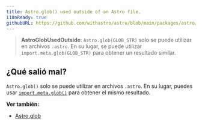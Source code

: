 ```yaml
---
title: Astro.glob() used outside of an Astro file.
i18nReady: true
githubURL: https://github.com/withastro/astro/blob/main/packages/astro/src/core/errors/errors-data.ts
---
```


> **AstroGlobUsedOutside**: `Astro.glob(GLOB_STR)` solo se puede utilizar en archivos `.astro`. En su lugar, se puede utilizar `import.meta.glob(GLOB_STR)` para obtener un resultado similar.

## ¿Qué salió mal?
`Astro.glob()` solo se puede utilizar en archivos `.astro`. En su lugar, puedes usar [`import.meta.glob()`](https://vite.dev/guide/features.html#glob-import) para obtener el mismo resultado.

**Ver también:**
-  [Astro.glob](/es/reference/api-reference/#astroglob)
